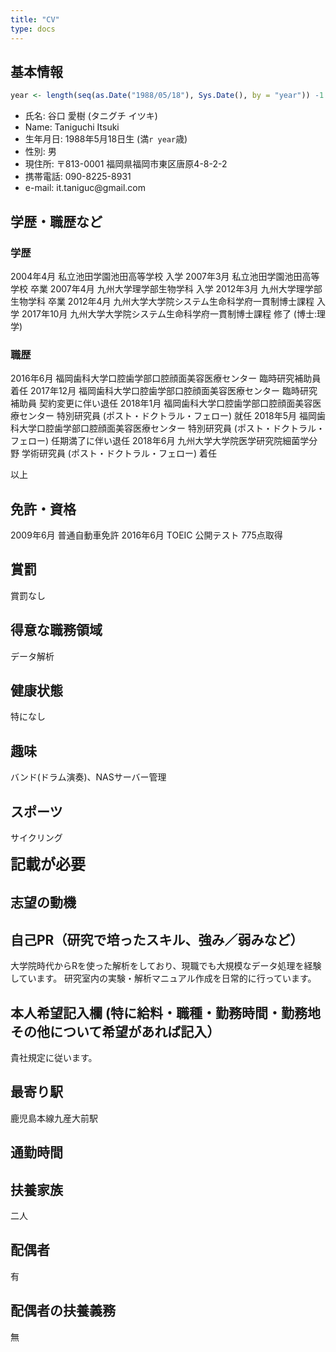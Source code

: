 ```yaml
---
title: "CV"
type: docs
---
```

<!-- TODO 履歴書編集 -->

## 基本情報

```r
year <- length(seq(as.Date("1988/05/18"), Sys.Date(), by = "year")) -1
```

- 氏名: 谷口 愛樹 (タニグチ イツキ)
- Name: Taniguchi Itsuki
- 生年月日: 1988年5月18日生 (満`r year`歳)
- 性別: 男
- 現住所: 〒813-0001 福岡県福岡市東区唐原4-8-2-2
- 携帯電話: 090-8225-8931
- e-mail: it.taniguc@gmail.com

## 学歴・職歴など

### 学歴

2004年4月 私立池田学園池田高等学校 入学
2007年3月 私立池田学園池田高等学校 卒業
2007年4月 九州大学理学部生物学科 入学
2012年3月 九州大学理学部生物学科 卒業
2012年4月 九州大学大学院システム生命科学府一貫制博士課程 入学
2017年10月 九州大学大学院システム生命科学府一貫制博士課程 修了 (博士:理学)

### 職歴

2016年6月 福岡歯科大学口腔歯学部口腔顔面美容医療センター 臨時研究補助員 着任
2017年12月 福岡歯科大学口腔歯学部口腔顔面美容医療センター 臨時研究補助員 契約変更に伴い退任
2018年1月 福岡歯科大学口腔歯学部口腔顔面美容医療センター 特別研究員 (ポスト・ドクトラル・フェロー) 就任
2018年5月 福岡歯科大学口腔歯学部口腔顔面美容医療センター 特別研究員 (ポスト・ドクトラル・フェロー) 任期満了に伴い退任
2018年6月	九州大学大学院医学研究院細菌学分野 学術研究員 (ポスト・ドクトラル・フェロー) 着任

以上

## 免許・資格

2009年6月 普通自動車免許
2016年6月 TOEIC 公開テスト 775点取得
<!--
20XX年X月 実用英語技能検定 準2級 合格
-->

## 賞罰

賞罰なし

## 得意な職務領域

データ解析

## 健康状態

特になし

## 趣味

バンド(ドラム演奏)、NASサーバー管理

## スポーツ

サイクリング

<div class="alert alert-danger">
<font size=5>**記載が必要**</font><br>

## 志望の動機

</div>

## 自己PR（研究で培ったスキル、強み／弱みなど）

大学院時代からRを使った解析をしており、現職でも大規模なデータ処理を経験しています。
研究室内の実験・解析マニュアル作成を日常的に行っています。

## 本人希望記入欄 (特に給料・職種・勤務時間・勤務地その他について希望があれば記入）

貴社規定に従います。

## 最寄り駅

鹿児島本線九産大前駅

## 通勤時間

## 扶養家族

二人

## 配偶者

有

## 配偶者の扶養義務

無


